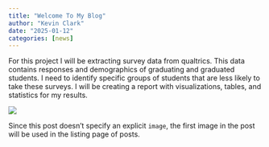 ```yaml
---
title: "Welcome To My Blog"
author: "Kevin Clark"
date: "2025-01-12"
categories: [news]
---
```


For this project I will be extracting survey data from qualtrics. This data contains responses and demographics of graduating and graduated students. I need to identify specific groups of students that are less likely to take these surveys. I will be creating a report with visualizations, tables, and statistics for my results.

![](survey.jpg)

Since this post doesn't specify an explicit `image`, the first image in the post will be used in the listing page of posts.
